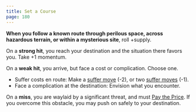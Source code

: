 ```yaml
---
title: Set a Course
page: 180
---
```


**When you follow a known route through perilous space, across hazardous terrain, or within a mysterious site**, roll +supply.

On a **strong hit**, you reach your destination and the situation there favors you. Take +1 momentum.

On a **weak hit**, you arrive, but face a cost or complication. Choose one.

- Suffer costs en route: Make a [suffer move](starforged/collections/moves/suffer) (-2), or two [suffer moves](starforged/collections/moves/suffer) (-1).
- Face a complication at the destination: Envision what you encounter.

On a **miss**, you are waylaid by a significant threat, and must [Pay the Price](starforged/moves/fate/pay_the_price). If you overcome this obstacle, you may push on safely to your destination.
